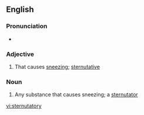 ==English==

===Pronunciation===
*{{audio|en-us-sternutatory.ogg|Audio (US)}}

===Adjective===
{{en-adj}}

# That causes [[sneeze|sneezing]]; [[sternutative]]

===Noun===
{{en-noun|sternutatories}}

# Any substance that causes sneezing; a [[sternutator]]

[[vi:sternutatory]]